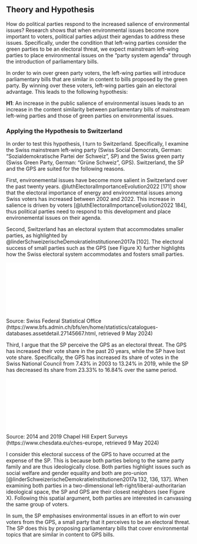 ## Theory and Hypothesis

How do political parties respond to the increased salience of environmental issues? Research shows that when environmental issues become more important to voters, political parties adjust their agendas to address these issues. Specifically, under the condition that left-wing parties consider the green parties to be an electoral threat, we expect mainstream left-wing parties to place environmental issues on the “party system agenda” through the introduction of parliamentary bills. 

In order to win over green party voters, the left-wing parties will introduce parliamentary bills that are similar in content to bills proposed by the green party. By winning over these voters, left-wing parties gain an electoral advantage. This leads to the following hypothesis:

**H1**: An increase in the public salience of environmental issues leads to an increase in the content similarity between parliamentary bills of mainstream left-wing parties and those of green parties on environmental issues.

### Applying the Hypothesis to Switzerland

In order to test this hypothesis, I turn to Switzerland. Specifically, I examine the Swiss mainstream left-wing party (Swiss Social Democrats, German: “Sozialdemokratische Partei der Schweiz”, SP) and the Swiss green party (Swiss Green Party, German: “Grüne Schweiz”, GPS). Switzerland, the SP and the GPS are suited for the following reasons.

First, environemental issues have become more salient in Switzerland over the past twenty years. @luthElectoralImportanceEvolution2022 [171] show that the electoral importance of energy and environmental issues among Swiss voters has increased between 2002 and 2022. This increase in salience is driven by voters [@luthElectoralImportanceEvolution2022 184], thus political parties need to respond to this development and place environemental issues on their agenda.

Second, Switzerland has an electoral system that accommodates smaller parties, as highlighted by @linderSchweizerischeDemokratieInstitutionen2017a [102]. The electoral success of small parties such as the GPS (see Figure X) further highlights how the Swiss electoral system accommodates and fosters small parties.

![Development of Party Strengths per Election Year (National Council)](../plots/ch_parties.pdf){width=50%}  
Source: Swiss Federal Statistical Office (https://www.bfs.admin.ch/bfs/en/home/statistics/catalogues-databases.assetdetail.27145667.html, retrieved 9 May 2024)

Third, I argue that the SP perceive the GPS as an electoral threat. The GPS has increased their vote share in the past 20 years, while the SP have lost vote share. Specifically, the GPS has increased its share of votes in the Swiss National Council from 7.43% in 2003 to 13.24% in 2019, while the SP has decreased its share from 23.33% to 16.84% over the same period. 

![Placement of Parties in Ideological Space](../plots/ches.pdf){width=50%}  
Source: 2014 and 2019 Chapel Hill Expert Surveys (https://www.chesdata.eu/ches-europe, retrieved 9 May 2024)

I consider this electoral success of the GPS to have occurred at the expense of the SP. This is because both parties belong to the same party family and are thus ideologically close. Both parties highlight issues such as social welfare and gender equality and both are pro-union [@linderSchweizerischeDemokratieInstitutionen2017a 132, 136, 137]. When examining both parties in a two-dimensional left-right/liberal-authoritarian ideological space, the SP and GPS are their closest neighbors (see Figure X). Following this spatial argument, both parties are interested in canvassing the same group of voters.

In sum, the SP emphasises environmental issues in an effort to win over voters from the GPS, a small party that it perceives to be an electoral threat. The SP does this by proposing parliamentary bills that cover environmental topics that are similar in content to GPS bills.